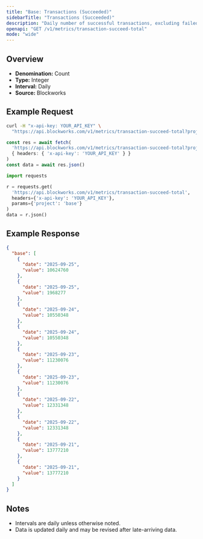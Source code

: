 ```yaml
---
title: "Base: Transactions (Succeeded)"
sidebarTitle: "Transactions (Succeeded)"
description: "Daily number of successful transactions, excluding failed transactions."
openapi: "GET /v1/metrics/transaction-succeed-total"
mode: "wide"
---
```


## Overview

- **Denomination:** Count
- **Type:** Integer
- **Interval:** Daily
- **Source:** Blockworks

## Example Request

<CodeGroup>

```bash cURL
curl -H "x-api-key: YOUR_API_KEY" \
  "https://api.blockworks.com/v1/metrics/transaction-succeed-total?project=base"
```

```typescript TypeScript
const res = await fetch(
  'https://api.blockworks.com/v1/metrics/transaction-succeed-total?project=base',
  { headers: { 'x-api-key': 'YOUR_API_KEY' } }
)
const data = await res.json()
```

```python Python
import requests

r = requests.get(
  'https://api.blockworks.com/v1/metrics/transaction-succeed-total',
  headers={'x-api-key': 'YOUR_API_KEY'},
  params={'project': 'base'}
)
data = r.json()
```

</CodeGroup>

## Example Response

```json
{
  "base": [
    {
      "date": "2025-09-25",
      "value": 10624760
    },
    {
      "date": "2025-09-25",
      "value": 1968277
    },
    {
      "date": "2025-09-24",
      "value": 10550348
    },
    {
      "date": "2025-09-24",
      "value": 10550348
    },
    {
      "date": "2025-09-23",
      "value": 11230076
    },
    {
      "date": "2025-09-23",
      "value": 11230076
    },
    {
      "date": "2025-09-22",
      "value": 12331348
    },
    {
      "date": "2025-09-22",
      "value": 12331348
    },
    {
      "date": "2025-09-21",
      "value": 13777210
    },
    {
      "date": "2025-09-21",
      "value": 13777210
    }
  ]
}
```

## Notes
- Intervals are daily unless otherwise noted.
- Data is updated daily and may be revised after late-arriving data.